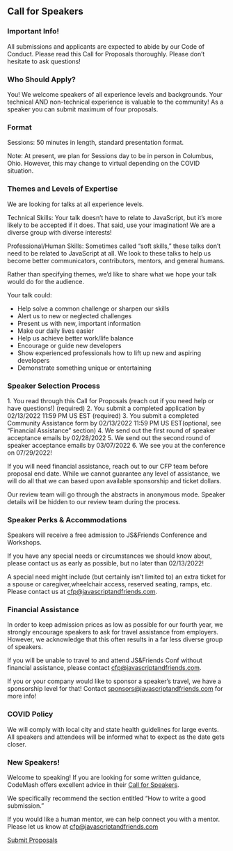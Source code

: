 
<Card mx="10%" my="48px">

## Call for Speakers

### Important Info!

All submissions and applicants are expected to abide by our Code of Conduct.
Please read this Call for Proposals thoroughly. Please don’t hesitate to ask questions!

### Who Should Apply?

You! We welcome speakers of all experience levels and backgrounds.
Your technical AND non-technical experience is valuable to the community!
As a speaker you can submit maximum of four proposals.

### Format

<Text my={20}>Sessions: 50 minutes in length, standard presentation format.</Text>

Note: At present, we plan for Sessions day to be in person in Columbus, Ohio. However, this may change to virtual depending on the COVID situation.

### Themes and Levels of Expertise

We are looking for talks at all experience levels.

Technical Skills: Your talk doesn’t have to relate to JavaScript, but it’s more likely to be accepted if it does.
That said, use your imagination! We are a diverse group with diverse interests!

Professional/Human Skills: Sometimes called “soft skills,” these talks don’t need to be related to JavaScript at all.
We look to these talks to help us become better communicators, contributors, mentors, and general humans.

Rather than specifying themes, we’d like to share what we hope your talk would do for the audience.

Your talk could:

- Help solve a common challenge or sharpen our skills
- Alert us to new or neglected challenges
- Present us with new, important information
- Make our daily lives easier
- Help us achieve better work/life balance
- Encourage or guide new developers
- Show experienced professionals how to lift up new and aspiring developers
- Demonstrate something unique or entertaining

### Speaker Selection Process

<Text my={20}>1.  You read through this Call for Proposals (reach out if you need help or have questions!) (required)</Text>
<Text my={20}>2.  You submit a completed application by 02/13/2022 11:59 PM US EST (required)</Text>
<Text my={20}>3.  You submit a completed Community Assistance form by 02/13/2022 11:59 PM US EST(optional, see “Financial Assistance” section)</Text>
<Text my={20}>4.  We send out the first round of speaker acceptance emails by 02/28/2022 </Text>
<Text my={20}>5.  We send out the second round of speaker acceptance emails by 03/07/2022 </Text>
<Text my={20}>6.  We see you at the conference on 07/29/2022!</Text>

If you will need financial assistance, reach out to our CFP team before proposal end date. While we cannot guarantee any level of assistance, we will do all that we can based upon available sponsorship and ticket dollars.

Our review team will go through the abstracts in anonymous mode. Speaker details will be hidden to our review team during the process.

### Speaker Perks & Accommodations

Speakers will receive a free admission to JS&Friends Conference and Workshops.

<Text my={20}>
If you have any special needs or circumstances we should know about, please contact us as early as possible,
but no later than 02/13/2022! </Text>

A special need might include (but certainly isn’t limited to)
an extra ticket for a spouse or caregiver,wheelchair access, reserved seating, ramps, etc.
Please contact us at <a href="mailto:cfp@javascriptandfriends.com">cfp@javascriptandfriends.com</a>.

### Financial Assistance

In order to keep admission prices as low as possible for our fourth year, we strongly encourage speakers
to ask for travel assistance from employers. However, we acknowledge that this often results in a far less
diverse group of speakers.

If you will be unable to travel to and attend JS&Friends Conf without financial assistance,
please contact <a href="mailto:cfp@javascriptandfriends.com" rel="noopener noreferrer">cfp@javascriptandfriends.com</a>.

If you or your company would like to sponsor a speaker’s travel, we have a sponsorship level for that!
Contact <a href="mailto:sponsors@javascriptandfriends.com" rel="noopener noreferrer">sponsors@javascriptandfriends.com</a> for more info!


### COVID Policy
We will comply with local city and state health guidelines for large events. 
All speakers and attendees will be informed what to expect as the date gets closer.


### New Speakers!

Welcome to speaking! If you are looking for some written guidance, CodeMash offers excellent advice
in their <a href="http://www.codemash.org/call-speakers/" target="_blank" rel="noopener noreferrer">Call for Speakers</a>.

We specifically recommend the section entitled “How to write a good submission.”

If you would like a human mentor, we can help connect you with a mentor.
Please let us know at <a href="mailto:cfp@javascriptandfriends.com" rel="noopener noreferrer">cfp@javascriptandfriends.com</a>

<a href="https://sessionize.com/javascript--friends-conference-2022" target="_blank" rel="noopener noreferrer">Submit Proposals</a>
</Card>
